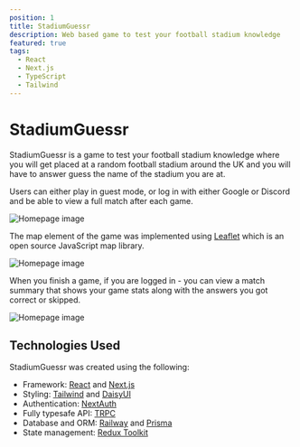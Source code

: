 ```yaml
---
position: 1
title: StadiumGuessr
description: Web based game to test your football stadium knowledge
featured: true
tags:
  - React
  - Next.js
  - TypeScript
  - Tailwind
---
```


# StadiumGuessr

<Links
  github="https://github.com/brandon-carlisle/StadiumGuessr"
  site="https://www.stadiumguessr.app/"
/>

StadiumGuessr is a game to test your football stadium knowledge where you will get placed at a random football stadium around the UK and you will have to answer guess the name of the stadium you are at.

Users can either play in guest mode, or log in with either Google or Discord and be able to view a full match after each game.

<Image
  src="/projects/stadiumguessr/homepage.webp"
  alt="Homepage image"
  width={1920}
  height={961}
  priority
/>

The map element of the game was implemented using [Leaflet](https://leafletjs.com/) which is an open source JavaScript map library.

<Image
  src="/projects/stadiumguessr/game.webp"
  alt="Homepage image"
  width={1920}
  height={961}
  priority
/>

When you finish a game, if you are logged in - you can view a match summary that shows your game stats along with the answers you got correct or skipped.

<Image
  src="/projects/stadiumguessr/summary.webp"
  alt="Homepage image"
  width={1903}
  height={963}
  priority
/>

## Technologies Used

StadiumGuessr was created using the following:

- Framework: [React](https://react.dev/) and [Next.js](https://nextjs.org/)
- Styling: [Tailwind](https://tailwindcss.com/) and [DaisyUI](https://daisyui.com/)
- Authentication: [NextAuth](https://next-auth.js.org/)
- Fully typesafe API: [TRPC](https://trpc.io/)
- Database and ORM: [Railway](https://railway.app/) and [Prisma](https://www.prisma.io/)
- State management: [Redux Toolkit](https://redux-toolkit.js.org/)

